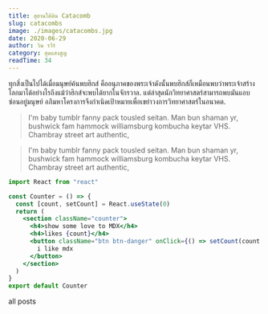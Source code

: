 ```yaml
---
title: สุสานใต้ดิน Catacomb
slug: catacombs
image: ./images/catacombs.jpg
date: 2020-06-29
author: วิน รวีร์
category: สุดแสงสูญ
readTime: 34
---
```



ทุกสิ่งเป็นไปได้เมื่อมนุษย์ค้นพบฮิกส์ คืออนุภาคของพระเจ้าดังนั้นพบฮิกส์ก็เหมือนพบว่าพระเจ้าสร้างโลกมาได้อย่างไรถึงแม้ว่าฮิกส์จะพบได้ยากในจักรวาล. แต่ล่าสุดนักวิทยาศาสตร์สามารถพบมันแอบซ่อนอยู่มนุษย์ อภิมหาโครงการจึงกำเนิดเป้าหมายเพื่อเขย่าวงการวิทยาศาสตร์ในอนาคต.

<blockquote>
  I'm baby tumblr fanny pack tousled seitan. Man bun shaman yr, bushwick fam
  hammock williamsburg kombucha keytar VHS. Chambray street art authentic,
</blockquote>

<blockquote display="info">
  I'm baby tumblr fanny pack tousled seitan. Man bun shaman yr, bushwick fam
  hammock williamsburg kombucha keytar VHS. Chambray street art authentic,
</blockquote>

```jsx
import React from "react"

const Counter = () => {
  const [count, setCount] = React.useState(0)
  return (
    <section className="counter">
      <h4>show some love to MDX</h4>
      <h4>likes {count}</h4>
      <button className="btn btn-danger" onClick={() => setCount(count + 1)}>
        i like mdx
      </button>
    </section>
  )
}
export default Counter
```

<Link to="/posts" className="btn center-btn">
  all posts
</Link>
